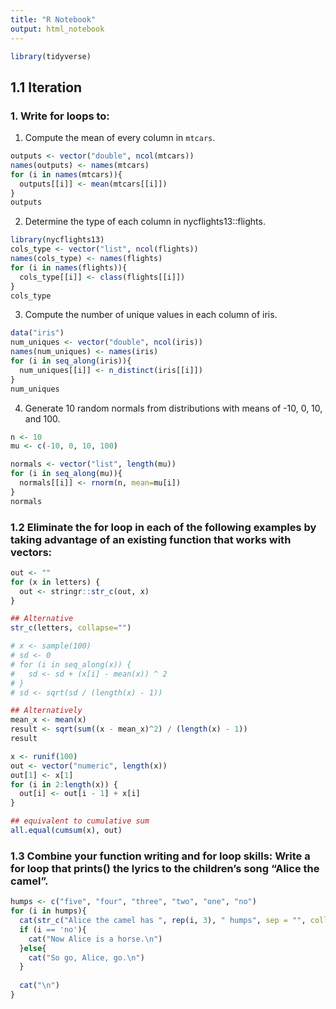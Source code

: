 ```yaml
---
title: "R Notebook"
output: html_notebook
---
```



```r
library(tidyverse)
```

## 1.1 Iteration

### 1. Write for loops to:
1. Compute the mean of every column in `mtcars`.
```r
outputs <- vector("double", ncol(mtcars))
names(outputs) <- names(mtcars)
for (i in names(mtcars)){
  outputs[[i]] <- mean(mtcars[[i]])
}
outputs
```


2. Determine the type of each column in nycflights13::flights.

```r
library(nycflights13)
cols_type <- vector("list", ncol(flights))
names(cols_type) <- names(flights)
for (i in names(flights)){
  cols_type[[i]] <- class(flights[[i]])
}
cols_type
```

3. Compute the number of unique values in each column of iris.

```r
data("iris")
num_uniques <- vector("double", ncol(iris))
names(num_uniques) <- names(iris)
for (i in seq_along(iris)){
  num_uniques[[i]] <- n_distinct(iris[[i]])
}
num_uniques
```

4. Generate 10 random normals from distributions with means of -10, 0, 10, and 100.


```r
n <- 10
mu <- c(-10, 0, 10, 100)

normals <- vector("list", length(mu))
for (i in seq_along(mu)){
  normals[[i]] <- rnorm(n, mean=mu[i])
}
normals

```
### 1.2 Eliminate the for loop in each of the following examples by taking advantage of an existing function that works with vectors:


```r
out <- ""
for (x in letters) {
  out <- stringr::str_c(out, x)
}

## Alternative
str_c(letters, collapse="")

```


```r
# x <- sample(100)
# sd <- 0
# for (i in seq_along(x)) {
#   sd <- sd + (x[i] - mean(x)) ^ 2
# }
# sd <- sqrt(sd / (length(x) - 1))

## Alternatively
mean_x <- mean(x)
result <- sqrt(sum((x - mean_x)^2) / (length(x) - 1))
result
```

```r
x <- runif(100)
out <- vector("numeric", length(x))
out[1] <- x[1]
for (i in 2:length(x)) {
  out[i] <- out[i - 1] + x[i]
}

## equivalent to cumulative sum
all.equal(cumsum(x), out)

```

### 1.3 Combine your function writing and for loop skills: Write a for loop that prints() the lyrics to the children’s song “Alice the camel”.

```r
humps <- c("five", "four", "three", "two", "one", "no")
for (i in humps){
  cat(str_c("Alice the camel has ", rep(i, 3), " humps", sep = "", collapse = '\n'), "\n")
  if (i == 'no'){
    cat("Now Alice is a horse.\n")
  }else{
    cat("So go, Alice, go.\n")
  }
  
  cat("\n")
}
```





